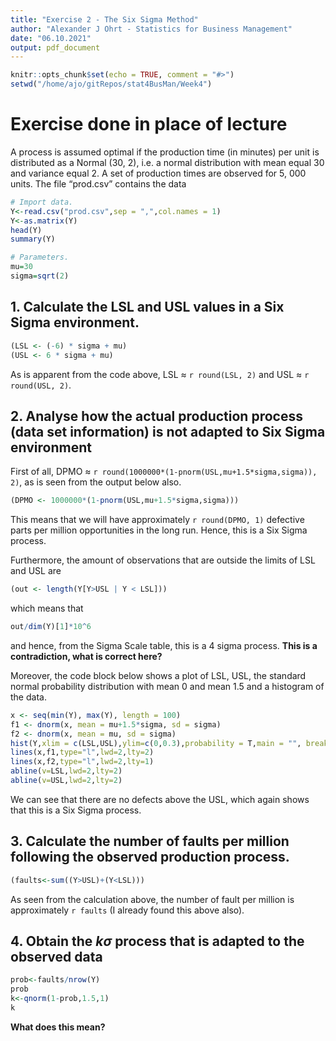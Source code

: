 ```yaml
---
title: "Exercise 2 - The Six Sigma Method"
author: "Alexander J Ohrt - Statistics for Business Management"
date: "06.10.2021"
output: pdf_document
---
```


```r
knitr::opts_chunk$set(echo = TRUE, comment = "#>")
setwd("/home/ajo/gitRepos/stat4BusMan/Week4")
```

# Exercise done in place of lecture 

A process is assumed optimal if the production time (in
minutes) per unit is distributed as a Normal (30, 2), i.e. a
normal distribution with mean equal 30 and variance equal 2. A
set of production times are observed for 5, 000 units. The file
“prod.csv” contains the data

```r
# Import data. 
Y<-read.csv("prod.csv",sep = ",",col.names = 1)
Y<-as.matrix(Y)
head(Y)
summary(Y)

# Parameters.
mu=30
sigma=sqrt(2)
```


## 1. Calculate the LSL and USL values in a Six Sigma environment.

```r
(LSL <- (-6) * sigma + mu)
(USL <- 6 * sigma + mu)
```

As is apparent from the code above, LSL $\approx$ `r round(LSL, 2)` and USL $\approx$ `r round(USL, 2)`.

## 2. Analyse how the actual production process (data set information) is not adapted to Six Sigma environment

First of all, DPMO $\approx$ `r round(1000000*(1-pnorm(USL,mu+1.5*sigma,sigma)), 2)`, as is seen from the output below also. 

```r
(DPMO <- 1000000*(1-pnorm(USL,mu+1.5*sigma,sigma)))
```

This means that we will have approximately `r round(DPMO, 1)` defective parts per million opportunities in the long run. Hence, this is a Six Sigma process. 

Furthermore, the amount of observations that are outside the limits of LSL and USL are 

```r
(out <- length(Y[Y>USL | Y < LSL]))
```
which means that 

```r
out/dim(Y)[1]*10^6
```
 and hence, from the Sigma Scale table, this is a 4 sigma process. **This is a contradiction, what is correct here?**

Moreover, the code block below shows a plot of LSL, USL, the standard normal probability distribution with mean 0 and mean 1.5 and a histogram of the data. 

```r
x <- seq(min(Y), max(Y), length = 100)
f1 <- dnorm(x, mean = mu+1.5*sigma, sd = sigma)
f2 <- dnorm(x, mean = mu, sd = sigma)
hist(Y,xlim = c(LSL,USL),ylim=c(0,0.3),probability = T,main = "", breaks = 50)
lines(x,f1,type="l",lwd=2,lty=2)
lines(x,f2,type="l",lwd=2,lty=1)
abline(v=LSL,lwd=2,lty=2)
abline(v=USL,lwd=2,lty=2)
```

We can see that there are no defects above the USL, which again shows that this is a Six Sigma process. 

## 3. Calculate the number of faults per million following the observed production process.

```r
(faults<-sum((Y>USL)+(Y<LSL)))
```

As seen from the calculation above, the number of fault per million is approximately `r faults` (I already found this above also). 


## 4. Obtain the $k\sigma$ process that is adapted to the observed data

```r
prob<-faults/nrow(Y)
prob
k<-qnorm(1-prob,1.5,1)
k
```

**What does this mean?**
